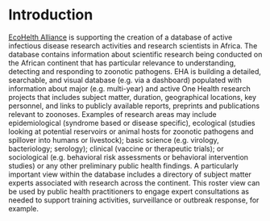 # Introduction {#introduction}

[EcoHelth Alliance](https://www.ecohealthalliance.org/) is supporting the creation of a database of active infectious disease research activities and research scientists in Africa. The database contains information about scientific research being conducted on the African continent that has particular relevance to understanding, detecting and responding to zoonotic pathogens. EHA is building a detailed, searchable, and visual database (e.g. via a dashboard) populated with information about major (e.g. multi-year) and active One Health research projects that includes subject matter, duration, geographical locations, key personnel, and links to publicly available reports, preprints and publications relevant to zoonoses. Examples of research areas may include epidemiological (syndrome based or disease specific), ecological (studies looking at potential reservoirs or animal hosts for zoonotic pathogens and spillover into humans or livestock); basic science (e.g. virology, bacteriology; serology); clinical (vaccine or therapeutic trials); or sociological (e.g. behavioral risk assessments or behavioral intervention studies) or any other preliminary public health findings. A particularly important view within the database includes a directory of subject matter experts associated with research across the continent. This roster view can be used by public health practitioners to engage expert consultations as needed to support training activities, surveillance or outbreak response, for example.
